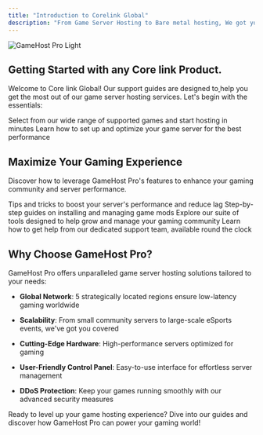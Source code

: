 ```yaml
---
title: "Introduction to Corelink Global"
description: "From Game Server Hosting to Bare metal hosting, We got you covered in all ways. We over 5 regions around the world "
---
```


<img alt="GameHost Pro Light" classname="block dark:hidden" src="https://i.ibb.co/JmJJgVL/Core-link-Global.png" />

## Getting Started with any Core link Product.

Welcome to Core link Global! Our support guides are designed to<u> </u>help you get the most out of our game server hosting services. Let's begin with the essentials:

<CardGroup cols={2}>
  <Card title="Choose Your Game" icon="gamepad" href="/docs/game-selection">
    Select from our wide range of supported games and start hosting in minutes
  </Card>

  <Card title="Server Configuration" icon="server" href="/docs/server-setup">
    Learn how to set up and optimize your game server for the best performance
  </Card>
</CardGroup>

## Maximize Your Gaming Experience

Discover how to leverage GameHost Pro's features to enhance your gaming community and server performance.

<CardGroup cols={2}>
  <Card title="Performance Optimization" icon="gauge-high" href="/docs/optimization">
    Tips and tricks to boost your server's performance and reduce lag
  </Card>

  <Card title="Mod Installation" icon="puzzle-piece" href="/docs/mods">
    Step-by-step guides on installing and managing game mods
  </Card>

  <Card title="Community Tools" icon="users" href="/docs/community">
    Explore our suite of tools designed to help grow and manage your gaming community
  </Card>

  <Card title="24/7 Support" icon="headset" href="/docs/support">
    Learn how to get help from our dedicated support team, available round the clock
  </Card>
</CardGroup>

## Why Choose GameHost Pro?

GameHost Pro offers unparalleled game server hosting solutions tailored to your needs:

* **Global Network**: 5 strategically located regions ensure low-latency gaming worldwide

* **Scalability**: From small community servers to large-scale eSports events, we've got you covered

* **Cutting-Edge Hardware**: High-performance servers optimized for gaming

* **User-Friendly Control Panel**: Easy-to-use interface for effortless server management

* **DDoS Protection**: Keep your games running smoothly with our advanced security measures

Ready to level up your game hosting experience? Dive into our guides and discover how GameHost Pro can power your gaming world!
